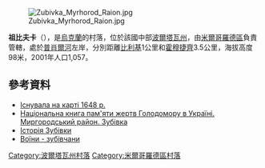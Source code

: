 [[Image:Zubivka_Myrhorod_Raion.jpg|right]]

{{coord|50|0|55|N|33|41|47|E|scale:100000_region:UA|display=title}}

'''祖比夫卡'''（{{lang-uk|Зубівка}}），是[[烏克蘭|烏克蘭]]的村落，位於該國中部[[波爾塔瓦州|波爾塔瓦州]]，由[[米爾哥羅德區|米爾哥羅德區]]負責管轄，處於[[普肖爾河|普肖爾河]]左岸，分別距離[[比利基_(米爾哥羅德區)|比利基]]1公里和[[霍穆捷齊_(米爾哥羅德區)|霍穆捷齊]]3.5公里，海拔高度98米，2001年人口1,057。

==參考資料==
* [http://upload.wikimedia.org/wikipedia/uk/e/e0/Delineatio_generalis_Camporum_Desertorum_vulgo_Ukraina_1648.jpg Існувала на карті 1648 р.] {{Wayback|url=http://upload.wikimedia.org/wikipedia/uk/e/e0/Delineatio_generalis_Camporum_Desertorum_vulgo_Ukraina_1648.jpg |date=20190924031521 }}
* [https://web.archive.org/web/20151222162329/http://memorialholodomors.org.ua/PDF/Poltava/%D0%9C%D0%B8%D1%80%D0%B3%D0%BE%D1%80%D0%BE%D0%B4%D1%81%D1%8C%D0%BA%D0%B8%D0%B9%20%D1%80%D0%B0%D0%B9%D0%BE%D0%BD.pdf Національна книга пам'яти жертв Голодомору в Україні. Миргородський район. Зубівка]
* [http://slavia.do.am/index/zubivka/0-202 Історія Зубівки] {{Wayback|url=http://slavia.do.am/index/zubivka/0-202 |date=20201124002809 }}
* [http://myrgveteranus.at.ua/index/zubivka/0-65 Воїни - зубівчани] {{Wayback|url=http://myrgveteranus.at.ua/index/zubivka/0-65 |date=20180328040118 }}

{{DEFAULTSORT:Зубівка}}
[[Category:波爾塔瓦州村落|Category:波爾塔瓦州村落]]
[[Category:米爾哥羅德區村落|Category:米爾哥羅德區村落]]


{{Poltava-geo-stub}}